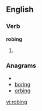 ==English==

===Verb===
'''robing'''

# {{present participle of|[[robe]]}}

===Anagrams===
* {{alphagram|bginor}}
* [[boring#English|boring]]
* [[orbing#English|orbing]]

[[vi:robing]]